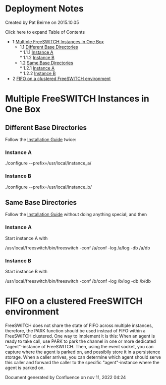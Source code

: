 
# Deployment Notes 

 Created by  Pat Beirne on 2015.10.05

Click here to expand Table of Contents

* 1 [Multiple FreeSWITCH Instances in One Box](#multiple-freeswitch-instances-in-one-box)  
   * 1.1 [Different Base Directories](#different-base-directories)  
         * 1.1.1 [Instance A](#instance-a)  
         * 1.1.2 [Instance B](#instance-b)  
   * 1.2 [Same Base Directories](#same-base-directories)  
         * 1.2.1 [Instance A](#instance-a)  
         * 1.2.2 [Instance B](#instance-a)
* 2 [FIFO on a clustered FreeSWITCH environment](#fifo-on-a-clustered-freeswitch-environment)

# Multiple FreeSWITCH Instances in One Box

## Different Base Directories

Follow the [Installation Guide](https://wiki.freeswitch.org/wiki/Installation%5FGuide "Installation Guide") twice:

### Instance A

./configure --prefix=/usr/local/instance_a/

### Instance B

./configure --prefix=/usr/local/instance_b/

## Same Base Directories

Follow the [Installation Guide](https://wiki.freeswitch.org/wiki/Installation%5FGuide "Installation Guide") without doing anything special, and then

### Instance A

Start instance A with

/usr/local/freeswitch/bin/freeswitch -conf /a/conf -log /a/log -db /a/db

### Instance B

Start instance B with

/usr/local/freeswitch/bin/freeswitch -conf /b/conf -log /b/log -db /b/db

# FIFO on a clustered FreeSWITCH environment

FreeSWITCH does not share the state of FIFO across multiple instances, therefore, the PARK function should be used instead of FIFO within a FreeSWITCH clustered. One way to implement it is this: When an agent is ready to take call, use PARK to park the channel in one or more dedicated "agent"-instance of FreeSWITCH. Then, using the event socket, you can capture where the agent is parked on, and possibily store it in a persistence storage. When a caller arrives, you can determine which agent should serve this caller and forward the caller to the specific "agent"-instance where the agent is parked on.

Document generated by Confluence on nov 11, 2022 04:24
